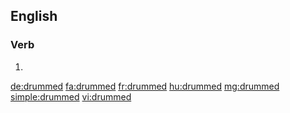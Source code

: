 ==English==

===Verb===
{{head|en|verb form}}

# {{en-past of|drum}}

[[de:drummed]]
[[fa:drummed]]
[[fr:drummed]]
[[hu:drummed]]
[[mg:drummed]]
[[simple:drummed]]
[[vi:drummed]]